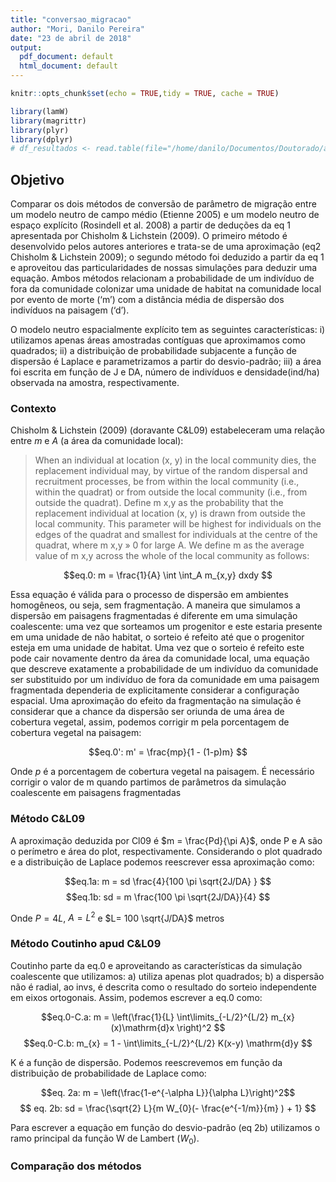 ```yaml
---
title: "conversao_migracao"
author: "Mori, Danilo Pereira"
date: "23 de abril de 2018"
output:
  pdf_document: default
  html_document: default
---
```


```r
knitr::opts_chunk$set(echo = TRUE,tidy = TRUE, cache = TRUE)
```

```r
library(lamW)
library(magrittr)
library(plyr)
library(dplyr)
# df_resultados <- read.table(file="/home/danilo/Documentos/Doutorado/artigo_mestrado/Rmd_e_dados/df_resultados.txt",sep = "\t",row.names = FALSE)
```

## Objetivo ##

Comparar os dois métodos de conversão de parâmetro de migração entre um modelo neutro de campo médio (Etienne 2005) e um modelo neutro de espaço explícito (Rosindell et al. 2008) a partir de deduções da eq 1 apresentada por Chisholm & Lichstein (2009). O primeiro método é desenvolvido pelos autores anteriores e trata-se de uma aproximação (eq2 Chisholm & Lichstein 2009); o segundo método foi deduzido a partir da eq 1 e aproveitou das particularidades de nossas simulações para deduzir uma equação. Ambos métodos relacionam a probabilidade de um indivíduo de fora da comunidade colonizar uma unidade de habitat na comunidade local por evento de morte ('m') com a distância média de dispersão dos indivíduos na paisagem ('d'). 

O modelo neutro espacialmente explícito tem as seguintes características: i) utilizamos apenas áreas amostradas contíguas que aproximamos como quadrados; ii) a distribuição de probabilidade subjacente a função de dispersão é Laplace e parametrizamos a partir do desvio-padrão; iii) a área foi escrita em função de J e DA, número de indivíduos e densidade(ind/ha) observada na amostra, respectivamente.


### Contexto ###

Chisholm & Lichstein (2009) (doravante C&L09) estabeleceram uma relação entre *m* e *A* (a área da comunidade local):

>When an individual at location (x, y) in the local
>community dies, the replacement individual may, by virtue
>of the random dispersal and recruitment processes, be from
>within the local community (i.e., within the quadrat) or from
>outside the local community (i.e., from outside the quadrat).
>Define m x,y as the probability that the replacement individual
>at location (x, y) is drawn from outside the local community.
>This parameter will be highest for individuals on the edges
>of the quadrat and smallest for individuals at the centre of
>the quadrat, where m x,y » 0 for large A. We define m as the
>average value of m x,y across the whole of the local
>community as follows:  
  
$$eq.0:  m = \frac{1}{A} \int \int_A m_{x,y} dxdy $$

Essa equação é válida para o processo de dispersão em ambientes homogêneos, ou seja, sem fragmentação. A maneira que simulamos a dispersão em paisagens fragmentadas é diferente em uma simulação coalescente: uma vez que sorteamos um progenitor e este estaria presente em uma unidade de não habitat, o sorteio é refeito até que o progenitor esteja em uma unidade de habitat. Uma vez que o sorteio é refeito este pode cair novamente dentro da área da comunidade local, uma equação que descreve exatamente a probabilidade de um indivíduo da comunidade ser substituido por um indivíduo de fora da comunidade em uma paisagem fragmentada dependeria de explicitamente considerar a configuração espacial. Uma aproximação do efeito da fragmentação na simulação é considerar que a chance da dispersão ser oriunda de uma área de cobertura vegetal, assim, podemos corrigir m pela porcentagem de cobertura vegetal na paisagem:

$$eq.0': m' = \frac{mp}{1 - (1-p)m} $$

Onde _p_ é a porcentagem de cobertura vegetal na paisagem. É necessário corrigir o valor de m quando partimos de parâmetros da simulação coalescente em paisagens fragmentadas 

### Método C&L09 ###

A aproximação deduzida por Cl09 é $m = \frac{Pd}{\pi A}$, onde P e A são o perímetro e área do plot, respectivamente. Considerando o plot quadrado e a distribuição de Laplace podemos reescrever essa aproximação como:

$$eq.1a: m = sd  \frac{4}{100 \pi \sqrt{2J/DA} }  $$
$$eq.1b: sd = m \frac{100 \pi \sqrt{2J/DA}}{4} $$

Onde $P = 4 L$, $A = L^2$ e $L= 100 \sqrt{J/DA}$ metros 

### Método Coutinho apud C&L09 ###

Coutinho parte da eq.0 e aproveitando as características da simulação coalescente que utilizamos: a) utiliza apenas plot quadrados; b) a dispersão não é radial, ao invs, é descrita como o resultado do sorteio independente em eixos ortogonais. Assim, podemos escrever a eq.0 como:

$$eq.0-C.a:  m = \left(\frac{1}{L} \int\limits_{-L/2}^{L/2} m_{x}(x)\mathrm{d}x \right)^2 $$
$$eq.0-C.b: m_{x} = 1 - \int\limits_{-L/2}^{L/2} K(x-y) \mathrm{d}y  $$

K é a função de dispersão. Podemos reescrevemos em função da distribuição de probabilidade de Laplace como:

$$eq. 2a: m = \left(\frac{1-e^{-\alpha L}}{\alpha L}\right)^2$$
$$ eq. 2b: sd = \frac{\sqrt{2} L}{m W_{0}(- \frac{e^{-1/m}}{m} ) + 1} $$

Para escrever a equação em função do desvio-padrão (eq 2b) utilizamos o ramo principal da função W de Lambert ($W_0$).

### Comparação dos métodos ###

<!-- Método C&L09 
i) implementação
ii) auditoria
-->

<!-- Método Coutinho 
i) implementação
ii) auditoria
-->

<!-- Comparação dos métodos
i) seleção de modelos
-->



